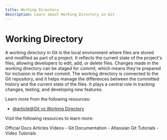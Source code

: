 ```yaml
---
title: Working Directory
description: Learn about Working Directory in Git
---
```


# Working Directory

A working directory in Git is the local environment where files are stored and modified as part of a project. It reflects the current state of the project's files, allowing developers to edit, add, or delete files. Changes made in the working directory can be staged for commit, which means they're prepared for inclusion in the next commit. The working directory is connected to the Git repository, and it helps manage the differences between the committed history and the current state of the files. It plays a central role in tracking changes, testing, and developing new features.

Learn more from the following resources:

- [@article@Git vs Working Directory](https://codesweetly.com/git-vs-working-directory/)

Visit the following resources to learn more:

<Tabs defaultValue="official">
<TabsList>
<TabsTrigger value="official">Official Docs</TabsTrigger>
<TabsTrigger value="article">Articles</TabsTrigger>
<TabsTrigger value="video">Videos</TabsTrigger>
</TabsList>

<TabsContent value="official">
- <Link href="https://git-scm.com/docs">Git Documentation</Link>
</TabsContent>
<TabsContent value="article">
- <Link href="https://www.atlassian.com/git/tutorials">Atlassian Git Tutorials</Link>
</TabsContent>
<TabsContent value="video">
- <Link href="https://www.youtube.com/results?search_query=git+working-directory+tutorial">Video Tutorials</Link>
</TabsContent>
</Tabs>

<Outlet path="2-git-basics/working-with-files/working-directory" />
